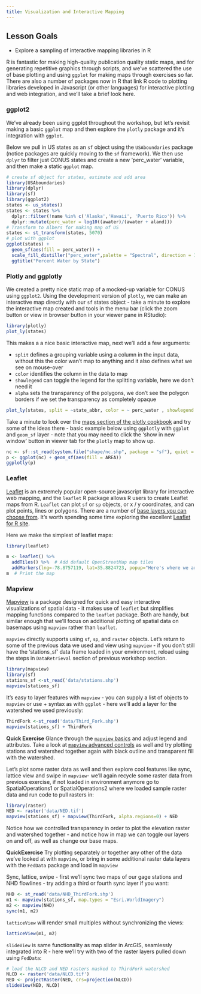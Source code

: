 ```yaml
---
title: Visualization and Interactive Mapping
---
```

## Lesson Goals

* Explore a sampling of interactive mapping libraries in R

R is fantastic for making high-quality publication quality static maps, and for generating repetitive graphics through scripts, and we've scattered the use of base plotting and using `ggplot` for making maps through exercises so far. There are also a number of packages now in R that  link R code to plotting libraries developed in Javascript (or other languages) for interactive plotting and web integration, and we'll take a brief look here.

### ggplot2
We've already been using ggplot throughout the workshop, but let's revisit making a basic `ggplot` map and then explore the `plotly` package and it's integration with `ggplot`. 

Below we pull in US states as an `sf` object using the `USAboundaries` package (notice packages are quickly moving to the `sf` framework).  We then use `dplyr` to filter just CONUS states and create a new 'perc_water' variable, and then make a static `ggplot` map.
```r
# create sf object for states, estimate and add area
library(USAboundaries)
library(dplyr)
library(sf)
library(ggplot2)
states <- us_states()
states <- states %>%
  dplyr::filter(!name %in% c('Alaska','Hawaii', 'Puerto Rico')) %>%
  dplyr::mutate(perc_water = log10((awater)/(awater + aland)))
# Transform to Albers for making map of US
states <- st_transform(states, 5070)
# plot with ggplot
ggplot(states) +
  geom_sf(aes(fill = perc_water)) +
  scale_fill_distiller("perc_water",palette = "Spectral", direction = 1) +
  ggtitle("Percent Water by State")
```

### Plotly and ggplotly
We created a pretty nice static map of a mocked-up variable for CONUS using `ggplot2`. Using the development version of `plotly`, we can make an interactive map directly with our `sf` states object - take a minute to explore the interactive map created and tools in the menu bar (click the zoom button or view in browser button in your viewer pane in RStudio):
```r
library(plotly)
plot_ly(states)
```

This makes a a nice basic interactive map, next we'll add a few arguments:

* `split` defines a grouping variable using a column in the input data, without this the color wan’t map to anything and it also defines what we see on mouse-over
* `color` identifies the column in the data to map
* `showlegend` can toggle the legend for the splitting variable, here we don’t need it
* `alpha` sets the transparency of the polygons, we don’t see the polygon borders if we set the transparency as completely opaque
```r
plot_ly(states, split = ~state_abbr, color = ~ perc_water , showlegend = F, alpha = 1)
```

Take a minute to look over the [maps section of the plotly cookbook](https://plotly-book.cpsievert.me/maps.html) and try some of the ideas there - basic example below using `ggplotly` with `ggplot` and `geom_sf` layer - note that you may need to click the 'show in new window' button in viewer tab for the `plotly` map to show up.
```r
nc <- sf::st_read(system.file("shape/nc.shp", package = "sf"), quiet = TRUE)
p <- ggplot(nc) + geom_sf(aes(fill = AREA))
ggplotly(p)
```

### Leaflet
[Leaflet](https://leafletjs.com/) is an extremely popular open-source javascript library for interactive web mapping, and the `leaflet` R package allows R users to create Leaflet maps from R. `Leaflet` can plot `sf` or `sp` objects, or x / y coordinates, and can plot points, lines or polygons. There are a number of [base layers you can choose from](http://leaflet-extras.github.io/leaflet-providers/preview/index.html).  It's worth spending some time exploring the excellent [Leaflet for R site](https://rstudio.github.io/leaflet/).

Here we make the simplest of leaflet maps:
```r
library(leaflet)

m <- leaflet() %>%
  addTiles() %>%  # Add default OpenStreetMap map tiles
  addMarkers(lng=-78.8757119, lat=35.8824723, popup="Here's where we are right now")
m  # Print the map
```

### Mapview
[Mapview](https://r-spatial.github.io/mapview/index.html) is a package designed for quick and easy interactive visualizations of spatial data - it makes use of `leaflet` but simplifies mapping functions compared to the `leaflet` package.  Both are handy, but similar enough that we'll focus on additional plotting of spatial data on basemaps using `mapview` rather than `leaflet`.

`mapview` directly supports using `sf`, `sp`, and `raster` objects. Let's return to some of the previous data we used and view using `mapview` - if you don't still have the 'stations_sf' data frame loaded in your environment, reload using the steps in `DataRetrieval` section of previous workshop section.
```r
library(mapview)
library(sf)
stations_sf <-st_read('data/stations.shp')
mapview(stations_sf)
```

It's easy to layer features with `mapview` - you can supply a list of objects to `mapview` or use + syntax as with `ggplot` - here we'll add a layer for the watershed we used previously:
```r
ThirdFork <-st_read('data/Third_Fork.shp')
mapview(stations_sf) + ThirdFork 
```

**Quick Exercise**
Glance through the [`mapview` basics](https://r-spatial.github.io/mapview/articles/articles/mapview_01-basics.html) and adjust legend and attributes.  Take a look at [`mapview` advanced controls](https://r-spatial.github.io/mapview/articles/articles/mapview_02-advanced.html) as well and try plotting stations and watershed together again with black outline and transparent fill with the watershed.

Let's plot some raster data as well and then explore cool features like sync, lattice view and swipe in `mapview`- we'll again recycle some raster data from previous exercise, if not loaded in environment anymore go to SpatialOperations1 or SpatialOperations2 where we loaded sample raster data and run code to pull rasters in:
```r
library(raster)
NED <- raster('data/NED.tif')
mapview(stations_sf) + mapview(ThirdFork, alpha.regions=0) + NED
```

Notice how we controlled transparency in order to plot the elevation raster and watershed together - and notice how in map we can toggle our layers on and off, as well as change our base maps.

**QuickExercise**
Try plotting separately or together any other of the data we've looked at with `mapview`, or bring in some additional raster data layers with the `FedData` package and load in `mapview`

Sync, lattice, swipe - first we'll sync two maps of our gage stations and NHD flowlines - try adding a third or fourth sync layer if you want:
```r
NHD <- st_read('data/NHD_ThirdFork.shp')
m1 <- mapview(stations_sf, map.types = "Esri.WorldImagery")
m2 <- mapview(NHD)
sync(m1, m2)
```

`latticeView` will render small multiples without synchronizing the views:
```r
latticeView(m1, m2)
```

`slideView` is same functionality as map slider in ArcGIS, seamlessly integrated into R - here we'll try with two of the raster layers pulled down using `FedData`:
```r
# load the NLCD and NED rasters masked to ThirdFork watershed
NLCD <- raster('data/NLCD.tif')
NED <- projectRaster(NED, crs=projection(NLCD))
slideView(NED, NLCD)
```
